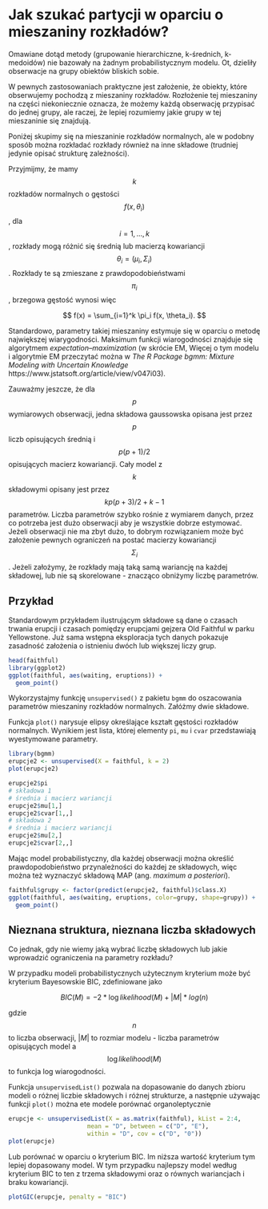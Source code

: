 # Jak szukać partycji w oparciu o mieszaniny rozkładów?

Omawiane dotąd metody (grupowanie hierarchiczne, k-średnich, k-medoidów) nie bazowały na żadnym probabilistycznym modelu. Ot, dzieliły obserwacje na grupy obiektów bliskich sobie.

W pewnych zastosowaniach praktyczne jest założenie, że obiekty, które obserwujemy pochodzą z mieszaniny rozkładów. Rozłożenie tej mieszaniny na części niekoniecznie oznacza, że możemy każdą obserwację przypisać do jednej grupy, ale raczej, że lepiej rozumiemy jakie grupy w tej mieszaninie się znajdują.

Poniżej skupimy się na mieszaninie rozkładów normalnych, ale w podobny sposób można rozkładać rozkłady również na inne składowe (trudniej jedynie opisać strukturę zależności).

Przyjmijmy, że mamy $$k$$ rozkładów normalnych o gęstości $$f(x, \theta_i)$$, dla $$i = 1, ..., k$$, rozkłady mogą różnić się średnią lub macierzą kowariancji $$\theta_i = (\mu_i, \Sigma_i)$$. Rozkłady te są zmieszane z prawdopodobieństwami $$\pi_i$$, brzegowa gęstość wynosi więc

$$
f(x) = \sum_{i=1}^k \pi_i f(x, \theta_i).
$$

Standardowo, parametry takiej mieszaniny estymuje się w oparciu o metodę największej wiarygodności. Maksimum funkcji wiarogodności znajduje się algorytmem *expectation–maximization* (w skrócie EM, Więcej o tym modelu i algorytmie EM przeczytać można w *The R Package bgmm: Mixture Modeling with Uncertain Knowledge* https://www.jstatsoft.org/article/view/v047i03).

Zauważmy jeszcze, że dla $$p$$ wymiarowych obserwacji, jedna składowa gaussowska opisana jest przez $$p$$ liczb opisujących średnią i $$p(p+1)/2$$ opisujących macierz kowariancji. Cały model z $$k$$ składowymi opisany jest przez $$k p(p+3)/2 + k - 1$$ parametrów. Liczba parametrów szybko rośnie z wymiarem danych, przez co potrzeba jest dużo obserwacji aby je wszystkie dobrze estymować. Jeżeli obserwacji nie ma zbyt dużo, to dobrym rozwiązaniem może być założenie pewnych ograniczeń na postać macierzy kowariancji $$\Sigma_i$$. Jeżeli założymy, że rozkłady mają taką samą wariancję na każdej składowej, lub nie są skorelowane - znacząco obniżymy liczbę parametrów. 

## Przykład

Standardowym przykładem ilustrującym składowe są dane o czasach trwania erupcji i czasach pomiędzy erupcjami gejzera Old Faithful w parku Yellowstone. Już sama wstępna eksploracja tych danych pokazuje zasadność założenia o istnieniu dwóch lub większej liczy grup.
 
```r
head(faithful)
library(ggplot2)
ggplot(faithful, aes(waiting, eruptions)) + 
  geom_point()
```

Wykorzystajmy funkcję `unsupervised()` z pakietu `bgmm` do oszacowania parametrów mieszaniny rozkładów normalnych. Załóżmy dwie składowe.

Funkcja `plot()` narysuje elipsy określające kształt gęstości rozkładów normalnych. Wynikiem jest lista, której elementy `pi`, `mu` i `cvar` przedstawiają wyestymowane parametry.

```r
library(bgmm)
erupcje2 <- unsupervised(X = faithful, k = 2)
plot(erupcje2)

erupcje2$pi
# składowa 1
# średnia i macierz wariancji
erupcje2$mu[1,]
erupcje2$cvar[1,,]
# składowa 2
# średnia i macierz wariancji
erupcje2$mu[2,]
erupcje2$cvar[2,,]
```

Mając model probabilistyczny, dla każdej obserwacji można określić prawdopodobieństwo przynależności do każdej ze składowych, więc można też wyznaczyć składową MAP (ang. *maximum a posteriori*).

```r
faithful$grupy <- factor(predict(erupcje2, faithful)$class.X)
ggplot(faithful, aes(waiting, eruptions, color=grupy, shape=grupy)) + 
  geom_point()
```

## Nieznana struktura, nieznana liczba składowych

Co jednak, gdy nie wiemy jaką wybrać liczbę składowych lub jakie wprowadzić ograniczenia na parametry rozkładu? 

W przypadku modeli probabilistycznych użytecznym kryterium może być kryterium Bayesowskie BIC, zdefiniowane jako

$$
BIC(M) = -2 * \log likelihood(M) + |M| * log(n)
$$

gdzie $$n$$ to liczba obserwacji, $|M|$ to rozmiar modelu - liczba parametrów opisujących model a $$\log likelihood(M)$$ to funkcja log wiarogodności. 

Funkcja `unsupervisedList()` pozwala na dopasowanie do danych zbioru modeli o różnej liczbie składowych i różnej strukturze, a następnie używając funkcji `plot()` można ete modele porównać organoleptycznie

```r
erupcje <- unsupervisedList(X = as.matrix(faithful), kList = 2:4, 
                      mean = "D", between = c("D", "E"),
                      within = "D", cov = c("D", "0"))
plot(erupcje)
```

Lub porównać w oparciu o kryterium BIC. Im niższa wartość kryterium tym lepiej dopasowany model. W tym przypadku najlepszy model według kryterium BIC to ten z trzema składowymi oraz o równych wariancjach i braku kowariancji.

```r
plotGIC(erupcje, penalty = "BIC")
```


